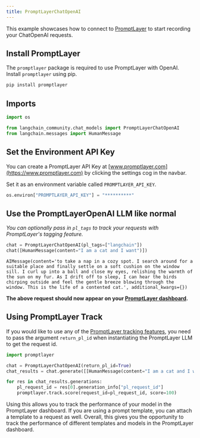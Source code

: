 ```yaml
---
title: PromptLayerChatOpenAI
---
```


This example showcases how to connect to [PromptLayer](https://www.promptlayer.com) to start recording your ChatOpenAI requests.

## Install PromptLayer

The `promptlayer` package is required to use PromptLayer with OpenAI. Install `promptlayer` using pip.

```python
pip install promptlayer
```

## Imports

```python
import os

from langchain_community.chat_models import PromptLayerChatOpenAI
from langchain.messages import HumanMessage
```

## Set the Environment API Key

You can create a PromptLayer API Key at [www.promptlayer.com](https://www.promptlayer.com) by clicking the settings cog in the navbar.

Set it as an environment variable called `PROMPTLAYER_API_KEY`.

```python
os.environ["PROMPTLAYER_API_KEY"] = "**********"
```

## Use the PromptLayerOpenAI LLM like normal

*You can optionally pass in `pl_tags` to track your requests with PromptLayer's tagging feature.*

```python
chat = PromptLayerChatOpenAI(pl_tags=["langchain"])
chat([HumanMessage(content="I am a cat and I want")])
```

```output
AIMessage(content='to take a nap in a cozy spot. I search around for a suitable place and finally settle on a soft cushion on the window sill. I curl up into a ball and close my eyes, relishing the warmth of the sun on my fur. As I drift off to sleep, I can hear the birds chirping outside and feel the gentle breeze blowing through the window. This is the life of a contented cat.', additional_kwargs={})
```

**The above request should now appear on your [PromptLayer dashboard](https://www.promptlayer.com).**

## Using PromptLayer Track

If you would like to use any of the [PromptLayer tracking features](https://magniv.notion.site/Track-4deee1b1f7a34c1680d085f82567dab9), you need to pass the argument `return_pl_id` when instantiating the PromptLayer LLM to get the request id.

```python
import promptlayer

chat = PromptLayerChatOpenAI(return_pl_id=True)
chat_results = chat.generate([[HumanMessage(content="I am a cat and I want")]])

for res in chat_results.generations:
    pl_request_id = res[0].generation_info["pl_request_id"]
    promptlayer.track.score(request_id=pl_request_id, score=100)
```

Using this allows you to track the performance of your model in the PromptLayer dashboard. If you are using a prompt template, you can attach a template to a request as well.
Overall, this gives you the opportunity to track the performance of different templates and models in the PromptLayer dashboard.
